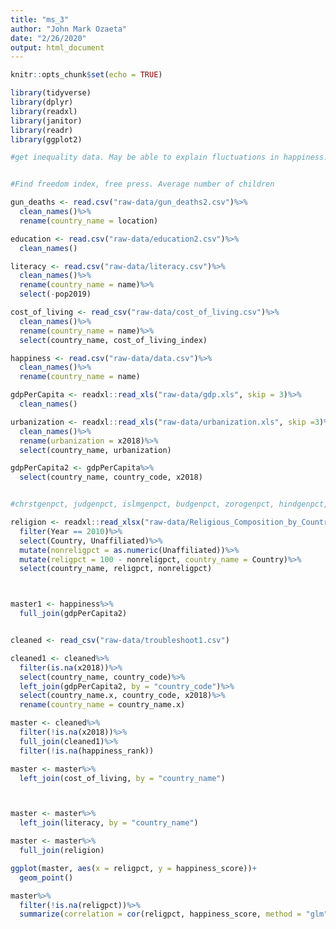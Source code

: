 ```yaml
---
title: "ms_3"
author: "John Mark Ozaeta"
date: "2/26/2020"
output: html_document
---
```


```r
knitr::opts_chunk$set(echo = TRUE)

library(tidyverse)
library(dplyr)
library(readxl)
library(janitor)
library(readr)
library(ggplot2)

#get inequality data. May be able to explain fluctuations in happiness. also compare difference between gdp per capita and median income.


#Find freedom index, free press. Average number of children

gun_deaths <- read.csv("raw-data/gun_deaths2.csv")%>%
  clean_names()%>%
  rename(country_name = location)

education <- read.csv("raw-data/education2.csv")%>%
  clean_names()

literacy <- read.csv("raw-data/literacy.csv")%>%
  clean_names()%>%
  rename(country_name = name)%>%
  select(-pop2019)

cost_of_living <- read_csv("raw-data/cost_of_living.csv")%>%
  clean_names()%>%
  rename(country_name = name)%>%
  select(country_name, cost_of_living_index)

happiness <- read.csv("raw-data/data.csv")%>%
  clean_names()%>%
  rename(country_name = name)

gdpPerCapita <- readxl::read_xls("raw-data/gdp.xls", skip = 3)%>%
  clean_names()

urbanization <- readxl::read_xls("raw-data/urbanization.xls", skip =3)%>%
  clean_names()%>%
  rename(urbanization = x2018)%>%
  select(country_name, urbanization)

gdpPerCapita2 <- gdpPerCapita%>%
  select(country_name, country_code, x2018)


#chrstgenpct, judgenpct, islmgenpct, budgenpct, zorogenpct, hindgenpct, #sikhgenpct, shntgenpct, )

religion <- readxl::read_xlsx("raw-data/Religious_Composition_by_Country_2010-2050.xlsx", sheet =   "rounded_percentage")%>%
  filter(Year == 2010)%>%
  select(Country, Unaffiliated)%>%
  mutate(nonreligpct = as.numeric(Unaffiliated))%>%
  mutate(religpct = 100 - nonreligpct, country_name = Country)%>%
  select(country_name, religpct, nonreligpct)



master1 <- happiness%>%
  full_join(gdpPerCapita2)


cleaned <- read_csv("raw-data/troubleshoot1.csv")

cleaned1 <- cleaned%>%
  filter(is.na(x2018))%>%
  select(country_name, country_code)%>%
  left_join(gdpPerCapita2, by = "country_code")%>%
  select(country_name.x, country_code, x2018)%>%
  rename(country_name = country_name.x)

master <- cleaned%>%
  filter(!is.na(x2018))%>%
  full_join(cleaned1)%>%
  filter(!is.na(happiness_rank))

master <- master%>%
  left_join(cost_of_living, by = "country_name")



master <- master%>%
  left_join(literacy, by = "country_name")

master <- master%>%
  full_join(religion)


```








```r
ggplot(master, aes(x = religpct, y = happiness_score))+
  geom_point()

master%>%
  filter(!is.na(religpct))%>%
  summarize(correlation = cor(religpct, happiness_score, method = "glm"))
```

